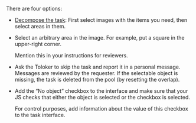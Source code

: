 <Cut title="What should the Toloker do if there is no selectable object in the image in an area selection task?">

There are four options:

- [Decompose the task](/docs-new/guide/solution-architecture): First select images with the items you need, then select areas in them.

- Select an arbitrary area in the image. For example, put a square in the upper-right corner.

    Mention this in your instructions for reviewers.

- Ask the Toloker to skip the task and report it in a personal message. Messages are reviewed by the requester. If the selectable object is missing, the task is deleted from the pool (by resetting the overlap).

- Add the “No object” checkbox to the interface and make sure that your JS checks that either the object is selected or the checkbox is selected.

    For control purposes, add information about the value of this checkbox to the task interface.

</Cut>